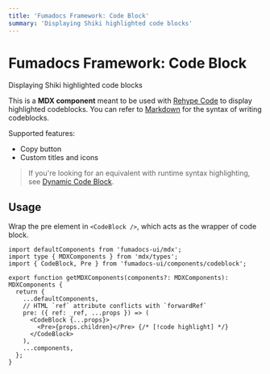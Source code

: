 ```yaml
---
title: 'Fumadocs Framework: Code Block'
summary: 'Displaying Shiki highlighted code blocks'
---
```

# Fumadocs Framework: Code Block

Displaying Shiki highlighted code blocks


This is a **MDX component** meant to be used with [Rehype Code](/docs/headless/mdx/rehype-code) to display highlighted codeblocks.
You can refer to [Markdown](/docs/ui/markdown#codeblock) for the syntax of writing codeblocks.

Supported features:

* Copy button
* Custom titles and icons

> If you're looking for an equivalent with runtime syntax highlighting, see [Dynamic Code Block](/docs/ui/components/dynamic-codeblock).

## Usage

Wrap the pre element in `<CodeBlock />`, which acts as the wrapper of code block.

```tsx filename="mdx-components.tsx"
import defaultComponents from 'fumadocs-ui/mdx';
import type { MDXComponents } from 'mdx/types';
import { CodeBlock, Pre } from 'fumadocs-ui/components/codeblock';

export function getMDXComponents(components?: MDXComponents): MDXComponents {
  return {
    ...defaultComponents,
    // HTML `ref` attribute conflicts with `forwardRef`
    pre: ({ ref: _ref, ...props }) => (
      <CodeBlock {...props}>
        <Pre>{props.children}</Pre> {/* [!code highlight] */}
      </CodeBlock>
    ),
    ...components,
  };
}
```
